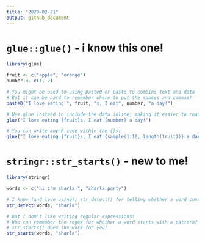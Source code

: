 ```yaml
---
title: "2020-02-21"
output: github_document
---
```


# `glue::glue()` - i know this one!

```r
library(glue)

fruit <- c("apple", "orange")
number <- c(1, 2)

# You might be used to using paste0 or paste to combine text and data
# But it can be hard to remember where to put the spaces and commas!
paste0("I love eating ", fruit, "s, I eat", number, "a day!")

# Use glue instead to include the data inline, making it easier to read and keep track of
glue("I love eating {fruit}s, I eat {number} a day!")

# You can write any R code within the {}s!
glue("I love eating {fruit}s, I eat {sample(1:10, length(fruit))} a day!")
```

# `stringr::str_starts()` - new to me!

```r
library(stringr)

words <- c("hi i'm sharla!", "sharla.party")

# I know (and love using!) str_detect() for telling whether a word contains a pattern
str_detect(words, "sharla")

# But I don't like writing regular expressions! 
# Who can remember the regex for whether a word starts with a pattern? Not me!
# str_starts() does the work for you!
str_starts(words, "sharla")
```
